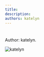 ```yaml
---
title: 
description:
authors: katelyn
---
```


<style global jsx>{`
  img {
    aspect-ratio: 12/6.3;
    object-fit: contain;
  }
`}</style>

#

Author: katelyn.

![katelyn](/images/five-boro-bike-tour/katelyn.jpg "katelyn")